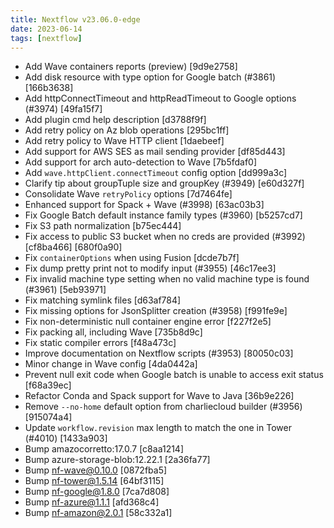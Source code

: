 ```yaml
---
title: Nextflow v23.06.0-edge
date: 2023-06-14
tags: [nextflow]
---
```


- Add Wave containers reports (preview) [9d9e2758]
- Add disk resource with type option for Google batch (#3861) [166b3638]
- Add httpConnectTimeout and httpReadTimeout to Google options (#3974) [49fa15f7]
- Add plugin cmd help description [d3788f9f]
- Add retry policy on Az blob operations [295bc1ff]
- Add retry policy to Wave HTTP client [1daebeef]
- Add support for AWS SES as mail sending provider [df85d443]
- Add support for arch auto-detection to Wave [7b5fdaf0]
- Add `wave.httpClient.connectTimeout` config option [dd999a3c]
- Clarify tip about groupTuple size and groupKey (#3949) [e60d327f]
- Consolidate Wave `retryPolicy` options [7d7464fe]
- Enhanced support for Spack + Wave (#3998) [63ac03b3]
- Fix Google Batch default instance family types (#3960) [b5257cd7]
- Fix S3 path normalization [b75ec444]
- Fix access to public S3 bucket when no creds are provided (#3992) [cf8ba466] [680f0a90]
- Fix `containerOptions` when using Fusion [dcde7b7f]
- Fix dump pretty print not to modify input (#3955) [46c17ee3]
- Fix invalid machine type setting when no valid machine type is found (#3961) [5eb93971]
- Fix matching symlink files [d63af784]
- Fix missing options for JsonSplitter creation (#3958) [f991fe9e]
- Fix non-deterministic null container engine error [f227f2e5]
- Fix packing all, including Wave [735b8d9c]
- Fix static compiler errors [f48a473c]
- Improve documentation on Nextflow scripts (#3953) [80050c03]
- Minor change in Wave config [4da0442a]
- Prevent null exit code when Google batch is unable to access exit status [f68a39ec]
- Refactor Conda and Spack support for Wave to Java [36b9e226]
- Remove `--no-home` default option from charliecloud builder (#3956) [915074a4]
- Update `workflow.revision` max length to match the one in Tower (#4010) [1433a903]
- Bump amazocorretto:17.0.7 [c8aa1214]
- Bump azure-storage-blob:12.22.1 [2a36fa77]
- Bump nf-wave@0.10.0 [0872fba5]
- Bump nf-tower@1.5.14 [64bf3115]
- Bump nf-google@1.8.0 [7ca7d808]
- Bump nf-azure@1.1.1 [afd368c4]
- Bump nf-amazon@2.0.1 [58c332a1]
